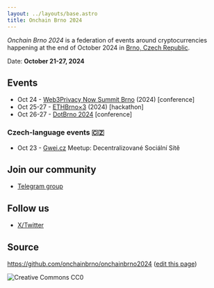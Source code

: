 ```yaml
---
layout: ../layouts/base.astro
title: Onchain Brno 2024
---
```


*Onchain Brno 2024* is a federation of events around cryptocurrencies happening at the end of October 2024 in [Brno, Czech Republic](https://www.youtube.com/watch?v=ABX0NLNcfJk).

Date: **October 21-27, 2024**

## Events

* Oct 24 - [Web3Privacy Now Summit Brno](https://lu.ma/w3pn-summit-brno1) (2024) [conference]
* Oct 25-27 - [ETHBrno×3](https://twitter.com/ethbrno) (2024) [hackathon]
* Oct 26-27 - [DotBrno 2024](https://dotbrno.xyz) [conference]

### Czech-language events 🇨🇿
* Oct 23 - [Gwei.cz](https://gwei.cz) Meetup: Decentralizované Sociální Sítě

## Join our community

* [Telegram group](https://t.me/OnchainBrno)

## Follow us

* [X/Twitter](https://twitter.com/OnchainBrno)

## Source

https://github.com/onchainbrno/onchainbrno2024 ([edit this page](https://github.com/onchainbrno/onchainbrno2024/edit/main/src/pages/index.mdx))

![Creative Commons CC0](/cc-zero.svg)